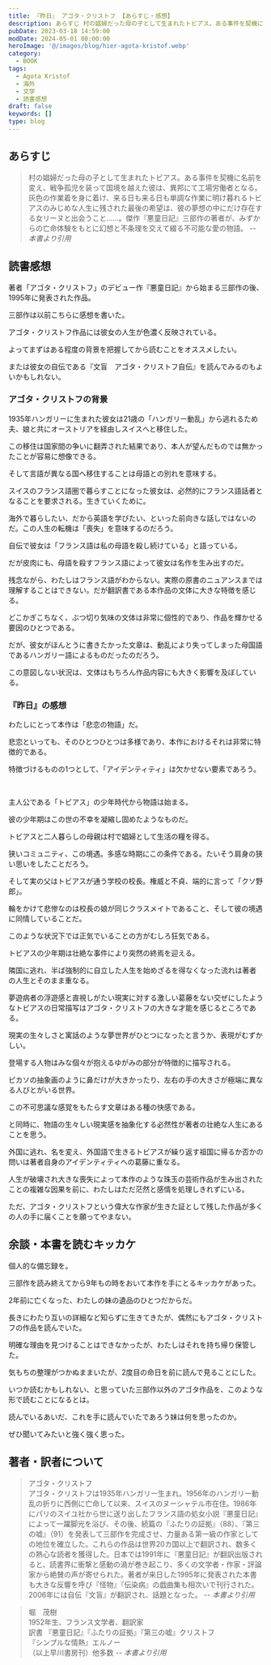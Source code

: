 ```yaml
---
title: 『昨日』 アゴタ・クリストフ 【あらすじ・感想】
description: あらすじ 村の娼婦だった母の子として生まれたトビアス。ある事件を契機に名前を変え、戦争孤児を装って国境を越えた彼は、異邦にて工場労働者となる。灰色の作業着を身に着け、来る日も来る日も単調な作業に明け暮れるトビアスのみじめな人生に残された最後の希望は、彼の夢想の中にだけ存在する女リーヌと出会うこと……。
pubDate: 2023-03-18 14:59:00
modDate: 2024-05-01 00:00:00
heroImage: '@/images/blog/hier-agota-kristof.webp'
category:
  - BOOK
tags:
  - Agota Kristof
  - 海外
  - 文学
  - 読書感想
draft: false
keywords: []
type: blog
---
```



## あらすじ

> 村の娼婦だった母の子として生まれたトビアス。ある事件を契機に名前を変え、戦争孤児を装って国境を越えた彼は、異邦にて工場労働者となる。灰色の作業着を身に着け、来る日も来る日も単調な作業に明け暮れるトビアスのみじめな人生に残された最後の希望は、彼の夢想の中にだけ存在する女リーヌと出会うこと……。傑作『悪童日記』三部作の著者が、みずからの亡命体験をもとに幻想と不条理を交えて綴る不可能な愛の物語。 <cite class='text-sm text-right block mt-2'>-- 本書より引用</cite>

## 読書感想

著者「アゴタ・クリストフ」のデビュー作『悪童日記』から始まる三部作の後、1995年に発表された作品。

三部作は以前こちらに感想を書いた。

<BlogCard
  title='『悪童日記』アゴタ・クリストフ【読書感想・あらすじ】'
  description='あらすじ 戦争が激しさを増し、双子の「ぼくら」は、小さな町に住むおばあちゃんのもとへ疎開した。その日から、ぼくらの過酷な日々が始まった。人間の醜さや哀しさ、世の不条理――非常な現実を目にするたびに、ぼくらはそれを克明に日記にしるす。戦争が暗い影を落とすなか、ぼくらはしたたかに生き抜いていく。人間の真'
  url='https://www.neputa-note.net/2016/11/epi/'
  domain='www.neputa-note.net'
/>

<BlogCard
  title='『ふたりの証拠』アゴタ・クリストフ【読書感想・あらすじ】'
  description='ふたりの証拠 (アゴタ・クリストフ) のあらすじと感想。戦争は終わった過酷な時代を生き延びた双子の兄弟一人は国境を越えて向こうの国へ。一人はおばあちゃんの家がある故国に留まり、別れた兄弟のために手記を描き続ける。厳しい新体制が支配する国で、彼がなにを求め、どう生きたかを伝えるために――強烈な'
  url='https://www.neputa-note.net/2016/12/epi/'
  domain='www.neputa-note.net'
/>

<BlogCard
  title='『第三の嘘』アゴタ・クリストフ【読書感想・あらすじ】'
  description='第三の嘘 (アゴタ・クリストフ) のあらすじと感想。 ベルリンの壁の崩壊後、双子の一人が何十年ぶりかに、子供の頃の思い出の小さな町に戻ってきた。彼は少年時代を思い返しながら、町をさまよい、ずっと以前に別れたままの兄弟をさがし求める。双子の兄弟がついに再会を果たしたとき、明かされる真実と嘘とは？'
  url='https://www.neputa-note.net/2017/01/epi/'
  domain='www.neputa-note.net'
/>

アゴタ・クリストフ作品には彼女の人生が色濃く反映されている。

よってまずはある程度の背景を把握してから読むことをオススメしたい。

または彼女の自伝である『文盲　アゴタ・クリストフ自伝』を読んでみるのもよいかもしれない。

<div class='not-prose'>
  <div data-vc_mylinkbox_id='888967318'></div>
</div>

### アゴタ・クリストフの背景

1935年ハンガリーに生まれた彼女は21歳の「ハンガリー動乱」から逃れるため夫、娘と共にオーストリアを経由しスイスへと移住した。

<BlogCard
  title='ハンガリー動乱(ハンガリーどうらん)とは？ 意味や使い方 - コトバンク'
  description='精選版 日本国語大辞典 - ハンガリー動乱の用語解説 - 一九五六年ハンガリーで起こった反スターリニズムの動乱。同年二月のスターリン批判をきっかけとして、ハンガリーではラーコシ独裁に対する不満がたかまり、一〇月ブダペストで反政府デモが勃発、ソ連軍が介入したが、反政府派に押されて首相...'
  url='https://kotobank.jp/word/%E3%83%8F%E3%83%B3%E3%82%AC%E3%83%AA%E3%83%BC%E5%8B%95%E4%B9%B1-117900'
  domain='kotobank.jp'
/>

この移住は国家間の争いに翻弄された結果であり、本人が望んだものでは無かったことが容易に想像できる。

そして言語が異なる国へ移住することは母語との別れを意味する。

スイスのフランス語圏で暮らすことになった彼女は、必然的にフランス語話者となることを要求される。生きていくために。

海外で暮らしたい、だから英語を学びたい、といった前向きな話しではないのだ。この人生の転機は「喪失」を意味するのだろう。

自伝で彼女は「フランス語は私の母語を殺し続けている」と語っている。

だが皮肉にも、母語を殺すフランス語によって彼女は名作を生み出すのだ。

残念ながら、わたしはフランス語がわからない。実際の原書のニュアンスまでは理解することはできない。だが翻訳書である本作品の文体に大きな特徴を感じる。

どこかぎこちなく、ぶつ切り気味の文体は非常に個性的であり、作品を輝かせる要因のひとつである。

だが、彼女がほんとうに書きたかった文章は、動乱により失ってしまった母国語であるハンガリー語によるものだったのだろう。

この意図しない状況は、文体はもちろん作品内容にも大きく影響を及ぼしている。

### 『昨日』の感想

わたしにとって本作は「悲恋の物語」だ。

悲恋といっても、そのひとつひとつは多様であり、本作におけるそれは非常に特徴的である。

特徴づけるものの1つとして、「アイデンティティ」は欠かせない要素であろう。

<br />

主人公である「トビアス」の少年時代から物語は始まる。

彼の少年期はこの世の不幸を凝縮し固めたようなものだ。

トビアスと二人暮らしの母親は村で娼婦として生活の糧を得る。

狭いコミュニティ、この境遇。多感な時期にこの条件である。たいそう肩身の狭い思いをしたことだろう。

そして実の父はトビアスが通う学校の校長。権威と不貞、端的に言って「クソ野郎」。

輪をかけて悲惨なのは校長の娘が同じクラスメイトであること、そして彼の境遇に同情していることだ。

このような状況下では正気でいることの方がむしろ狂気である。

トビアスの少年期は壮絶な事件により突然の終焉を迎える。

隣国に逃れ、半ば強制的に自立した人生を始めざるを得なくなった流れは著者の人生とそのまま重なる。

夢遊病者の浮遊感と直視しがたい現実に対する激しい葛藤をない交ぜにしたようなトビアスの日常描写はアゴタ・クリストフの大きな才能を感じるところである。

現実の生々しさと寓話のような夢世界がひとつになったと言うか、表現がむずかしい。

登場する人物はみな個々が抱えるゆがみの部分が特徴的に描写される。

ピカソの抽象画のように鼻だけが大きかったり、左右の手の大きさが極端に異なる人びとがいる世界。

この不可思議な感覚をもたらす文章はある種の快感である。

と同時に、物語の生々しい現実感を抽象化する必然性が著者の壮絶な人生にあることを思う。

外国に逃れ、名を変え、外国語で生きるトビアスが繰り返す祖国に帰るか否かの問いは著者自身のアイデンティティへの葛藤に重なる。

人生が破壊され大きな喪失によって本作のような珠玉の芸術作品が生み出されたことの複雑な因果を前に、わたしはただ茫然と感情を処理しきれずにいる。

ただ、アゴタ・クリストフという偉大な作家が生きた証として残した作品が多くの人の手に届くことを願ってやまない。

<div class='not-prose'>
  <div data-vc_mylinkbox_id='888967308'></div>
</div>

## 余談・本書を読むキッカケ

個人的な備忘録を。

三部作を読み終えてから9年もの時をおいて本作を手にとるキッカケがあった。

2年前に亡くなった、わたしの妹の遺品のひとつだからだ。

長きにわたり互いの詳細など知らずに生きてきたが、偶然にもアゴタ・クリストフの作品を読んでいた。

明確な理由を見つけることはできなかったが、わたしはそれを持ち帰り保管した。

気もちの整理がつかぬままいたが、2度目の命日を前に読んで見ることにした。

いつか読むかもしれない、と思っていた三部作以外のアゴタ作品を、このような形で読むことになるとは。

読んでいるあいだ、これを手に読んでいたであろう妹は何を思ったのか。

ぜひ聞いてみたいと強く強く思った。

## 著者・訳者について

> アゴタ・クリストフ<br />
> アゴタ・クリストフは1935年ハンガリー生まれ。1956年のハンガリー動乱の折りに西側に亡命して以来、スイスのヌーシャテル市在住。1986年にパリのスイユ社から世に送り出したフランス語の処女小説『悪童日記』によって一躍脚光を浴び、その後、続篇の『ふたりの証拠』（88）、『第三の嘘』（91）を発表して三部作を完成させ、力量ある第一級の作家としての地位を確立した。これらの作品は世界20カ国以上で翻訳され、数多くの熱心な読者を獲得した。日本では1991年に『悪童日記』が翻訳出版されると、読書界に衝撃と感動の渦が巻き起こり、多くの文学者・作家・評論家から絶賛の声が寄せられた。著者が来日した1995年に発表された本書も大きな反響を呼び『怪物』『伝染病』の戯曲集も相次いで刊行された。2006年には自伝『文盲』が翻訳され、話題となった。 <cite class='text-sm text-right block mt-2'>-- 本書より引用</cite>

> 堀　茂樹<br />
> 1952年生、フランス文学者、翻訳家<br />
> 訳書 『悪童日記』『ふたりの証拠』『第三の嘘』クリストフ<br />
> 『シンプルな情熱』エルノー<br />
> （以上早川書房刊）他多数 <cite class='text-sm text-right block mt-2'>-- 本書より引用</cite>
